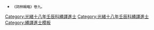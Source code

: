 {{Navbox
|name = 光緒十八年壬辰科繙譯進士金榜
|title = 光緒十八年壬辰科（[[1892年]]）繙譯進士金榜
|titlestyle = background-color:#FFD700;
|image =
|style = width:100%;text-align:center; 
|groupstyle = text-align:center; background-color:#FFD700;
|liststyle = text-align:center;
|state = {{{state<includeonly>|collapsed</includeonly>}}}
|group1 = 京旗<br>共3名
|list1 = [[惠彬|惠彬]] - [[穆特賀]] - [[中興_(繙譯進士)|中興]]

|group2 = 駐防<br>共3名
|list2 = [[葉蘭芳]]（廣州駐防） - [[聯泉|聯泉]]（廣州駐防） - [[迎陞|迎陞]]（荊州駐防）
|belowstyle = text-align: center; background-color:#FFD700;
|below='''前一科：[[Template:光緒十六年庚寅恩科繙譯進士金榜|光緒十六年庚寅繙譯恩科]]　'''·'''　後一科：[[Template:光緒二十年甲午恩科繙譯進士金榜|光緒二十年甲午繙譯恩科]]'''<br>'''同科文武進士：[[Template:光緒十八年壬辰科殿試金榜|光緒十八年壬辰文科]]、[[Template:光緒十八年壬辰科武殿試金榜|光緒十八年壬辰武科]]'''
}}
[[Category:光緒十八年壬辰科繙譯進士]]
<noinclude>[[Category:光緒十八年壬辰科繙譯進士]][[Category:繙譯進士模板]]
*<small>《詞林輯略》卷九。
</small>{{DEFAULTSORT:*}}
</noinclude>